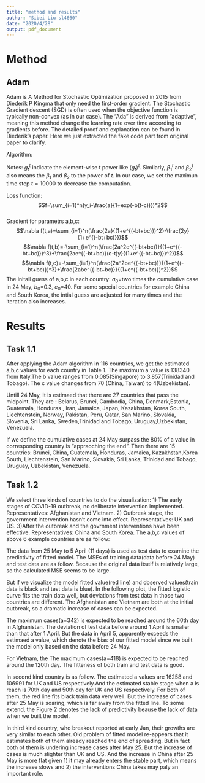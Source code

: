 ```yaml
---
title: "method and results"
author: "Sibei Liu sl4660"
date: "2020/4/28"
output: pdf_document
---
```



# Method

## Adam

Adam is A Method for Stochastic Optimization proposed in 2015 from Diederik P Kingma that only need the first-order gradient. The Stochastic Gradient descent (SGD) is often used when the objective function is typically non-convex (as in our case). The "Ada" is derived from "adaptive", meaning this method change the learning rate over time according to gradients before. The detailed proof and explanation can be found in Diederik's paper. Here we just extracted the fake code part from original paper to clarify. 

Algorithm: 

\begin{enumerate}
\item Reqiured: $\alpha$: Stepsize \\ $\beta_1,\beta_2\in[0,1)$: Exponential decay rates for the moment estimates\\ $f(\boldsymbol\theta)$ : The objective function with parameter vetctor $\boldsymbol \theta$\\$\epsilon$ controls the converge
\item Required: $\boldsymbol\theta_0$: Initial guess of parameters \\
      $\mathbf m_0\leftarrow \mathbf0$: Initialize the 1st moment vector as $\mathbf 0$\\
      $\mathbf v_0\leftarrow \mathbf0$: Initialize the 1st moment vector as $\mathbf 0$\\
      $t\leftarrow0$:Initialize time step =0\\
      while $\boldsymbol\theta_t-\boldsymbol\theta_{t-1}>\epsilon$ not converge, do\\
         \ \ \ $t\leftarrow t+1$\\
         \ \ \ $\boldsymbol g_t\leftarrow \nabla_{\theta}f_{t}(\boldsymbol\theta_{t-1})$: Get gradients w.r.t objective function at timestep $t$\\
         \ \ \ $\boldsymbol  m_t\leftarrow \beta_1 \cdot \boldsymbol m_{t-1}+(1-\beta_1)\cdot \boldsymbol g_t$:Update biased first moment estimate \\
         \ \ \ $\boldsymbol  v_t\leftarrow \beta_2\cdot \boldsymbol v_{t-1}+(1-\beta_2)\cdot\boldsymbol g_t^2$:Update biased second moment estimate\\
         \ \ \ $\hat{\boldsymbol m_t}\leftarrow \boldsymbol m_t/(1-\beta_1^t)$: Compute bias-corrected first moment estimate\\
         \ \ \ $\hat{\boldsymbol v_t}\leftarrow \boldsymbol v_t/(1-\beta_2^t)$: Compute bias-corrected second raw moment estimate\\
         \ \ \ $\boldsymbol \theta_t=\boldsymbol \theta_{t-1}-\alpha\cdot \hat{\boldsymbol m_t}/(\sqrt{\hat{\boldsymbol v_t}+\epsilon}$: Update parameters\\
      End while
      Return $\boldsymbol \theta_t$ Result parameters
\item Defult setting:$\beta_1=0.9 \  \ \  \ \beta_2=0.999 \ \ \ \ \alpha=0.001\ \ \ \ \ \epsilon=10^{-8}$
\end{enumerate}

Notes: $g_{t}^t$ indicate the element-wise t power like $(g_t)^t$. Similarly, $\beta_{1}^t$ and $\beta_{2}^t$ also means the $\beta_1$ and $\beta_2$ to the power of $t$. In our case, we set the maximun time step $t=10000$ to decrease the computation.

Loss function: $$f=\sum_{i=1}^n(y_i-\frac{a}{1+exp(-b(t-c))})^2$$  
Gradient for parametrs a,b,c:
$$\nabla f(t,a)=\sum_{i=1}^n(\frac{2a}{(1+e^{(-bt+bc)})^2}-\frac{2y}{1+e^{(-bt+bc)}})$$
$$\nabla f(t,b)=-\sum_{i=1}^n(\frac{2a^2e^{(-bt+bc)}}{(1+e^{(-bt+bc)})^3}+\frac{2ae^{(-bt+bc)}(c-t)y}{(1+e^{(-bt+bc)})^2})$$
$$\nabla f(t,c)=-\sum_{i=1}^n(\frac{2a^2be^{(-bt+bc)}}{(1+e^{(-bt+bc)})^3}+\frac{2abe^{(-bt+bc)}}{(1+e^{(-bt+bc)})^2})$$
The initail guess of a,b,c in each country: $a_0$=two times the cumulative case in 24 May, $b_0$=0.3, $c_0$=40. For some special countries for example China and South Korea, the intial guess are adjusted for many times and the iteration also increases.

# Results

## Task 1.1

After applying the Adam algorithm in 116 countries, we get the estimated a,b,c values
for each country in Table 1. The maximum a value is 138340 from Italy.The b value ranges from 0.085(Singapore) to 3.857(Trinidad and Tobago).  The c value changes from 70 (China, Taiwan) to 4(Uzbekistan). 

\begin{center}
\includegraphics{./Plots/abc.jpg}
\end{center}

\begin{center}
Table 1. Estimated a,b,c values in each country
\end{center}

Untill 24 May, It is estimaed that there are 27 countries that pass the  midpoint. They are : Belarus, Brunei, Cambodia, China, Denmark,Estonia, Guatemala, Honduras    , Iran, Jamaica, Japan, Kazakhstan, Korea South, Liechtenstein, Norway, Pakistan, Peru, Qatar, San Marino, Slovakia, Slovenia, Sri Lanka, Sweden,Trinidad and Tobago, Uruguay,Uzbekistan, Venezuela.


If we define the cumulative cases at 24 May surpass the 80% of a value in corresponding country is "appraoching the end". Then there are 15 countries: Brunei, China, Guatemala, Honduras, Jamaica, Kazakhstan,Korea South, Liechtenstein, San Marino, Slovakia, Sri Lanka, Trinidad and Tobago, Uruguay, Uzbekistan, Venezuela.

## Task 1.2

We select three kinds of countries to do the visualization: 1) The early stages of COVID-19 outbreak, no deliberate intervention implemented. Representatives: Afghanistan and Vietnam. 2) Outbreak stage, the government intervention hasn't come into effect. Representatives: UK and US. 3)After the outbreak and the govrnment interventions have been effective. Representatives: China and South Korea. The a,b,c values of above 6 example countries are as follow:

\begin{center}
\includegraphics{./Plots/examples_abc.png}
\end{center}
\begin{center}
Table 2. Estimated a,b,c values in 6 countries
\end{center}

The data from 25 May to 5 April (11 days) is used as test data to examine the predictivity of fitted model. The MSEs of training data(data before 24 May) and test data are as follow. Because the original data itself is relatively large, so the calculated MSE seems to be large.

\begin{center}
\includegraphics{./Plots/train_error.png}
\end{center}
\begin{center}
Table 3. MSE of train data
\end{center}
\begin{center}
\includegraphics{./Plots/test_error.png}
\end{center}
\begin{center}
Table 4. MSE of test data
\end{center}

But if we visualize the model fitted value(red line) and observed values(train data is black and test data is blue). In the following plot, the fitted logistic curve fits the train data well, but deviations from test data in those two countries are different. The Afghanistan and Vietnam are both at the initial outbreak, so a dramatic increase of cases can be expected. 

The maximum cases(a=342) is expected to be reached around the 60th day in Afghanistan. The deviation of test data before around 1 April is smaller than that after 1 April. But the data in April 5, apparently exceeds the estimaed a value, which denote the bias of our fitted model since we built the model only based on the data before 24 May.

For Vietnam, the The maximum cases(a=418) is expected to be reached around the 120th day. The fitteness of both train and test data is good.

\begin{center}
\includegraphics{./Plots/AF_and_vie.jpeg}
\end{center}
\begin{center}
Figure 1. Afghanistan and Vietnam fitted and predicted values
\end{center}


In second kind country is as follow. The estimated a values are 16258 and 106991 for UK and US respectively.And the estimated stable stage when a is reach is 70th day and 50th day for UK and US respectively. For both of them, the red line fits black train data very well. But the increase of cases after 25 May is soaring, which is far away from the fitted line. To some extend, the Figure 2 denotes the lack of predictivity beause the lack of data when we built the model.

\begin{center}
\includegraphics{./Plots/UK_and_US.jpeg}
\end{center}
\begin{center}
Figure 2. UK and US fitted and predicted values
\end{center}

In third kind country, who breakout reported at early Jan, their growths are very similar to each other. Old problem of fitted model re-appears that it estimates both of them already reached the end of spreading. But in fact both of them is undering increase cases after May 25. But the increase of cases is much slighter than UK and US. And the increase in China after 25 May is more flat given 1) it may already enters the stable part, which means the increase slows and 2) the interventions China takes may paly an important role.

\begin{center}
\includegraphics{./Plots/China_and_Korea.jpeg}
\end{center}
\begin{center}
Figure 3. China and South Korea fitted and predicted values
\end{center}

